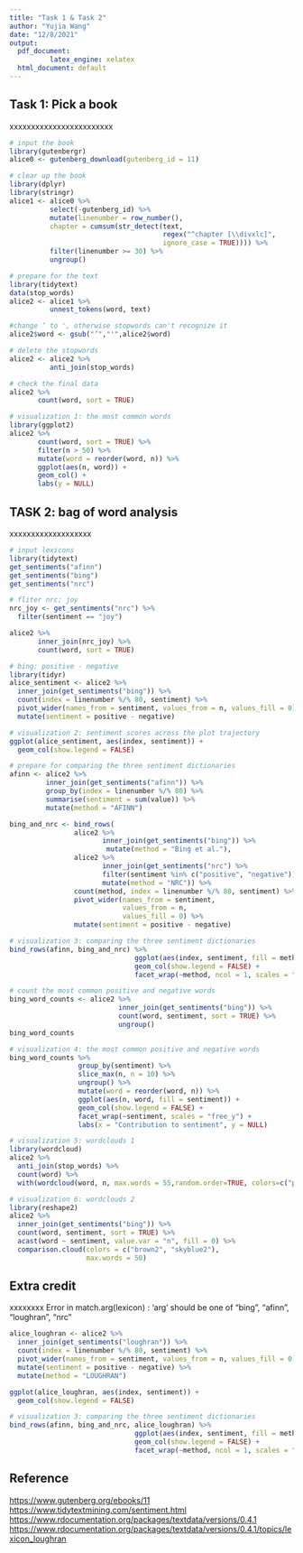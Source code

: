 ```yaml
---
title: "Task 1 & Task 2"
author: "Yujia Wang"
date: "12/8/2021"
output:
  pdf_document: 
          latex_engine: xelatex
  html_document: default
---
```



## Task 1: Pick a book
xxxxxxxxxxxxxxxxxxxxxxxx

```r
# input the book
library(gutenbergr)
alice0 <- gutenberg_download(gutenberg_id = 11)

# clear up the book
library(dplyr)
library(stringr)
alice1 <- alice0 %>%
          select(-gutenberg_id) %>%
          mutate(linenumber = row_number(),
          chapter = cumsum(str_detect(text, 
                                      regex("^chapter [\\divxlc]",
                                      ignore_case = TRUE)))) %>%
          filter(linenumber >= 30) %>%
          ungroup()

# prepare for the text
library(tidytext)
data(stop_words)
alice2 <- alice1 %>%
          unnest_tokens(word, text) 

#change ’ to ', otherwise stopwords can't recognize it
alice2$word <- gsub("’","'",alice2$word)

# delete the stopwords
alice2 <- alice2 %>%
          anti_join(stop_words)

# check the final data
alice2 %>%
       count(word, sort = TRUE)
```


```r
# visualization 1: the most common words
library(ggplot2)
alice2 %>%
       count(word, sort = TRUE) %>%
       filter(n > 50) %>%
       mutate(word = reorder(word, n)) %>%
       ggplot(aes(n, word)) +
       geom_col() +
       labs(y = NULL)
```


## TASK 2: bag of word analysis
xxxxxxxxxxxxxxxxxxx

```r
# input lexicons
library(tidytext)
get_sentiments("afinn")
get_sentiments("bing")
get_sentiments("nrc")

# fliter nrc: joy
nrc_joy <- get_sentiments("nrc") %>% 
  filter(sentiment == "joy")

alice2 %>%
       inner_join(nrc_joy) %>%
       count(word, sort = TRUE)

# bing: positive - negative
library(tidyr)
alice_sentiment <- alice2 %>%
  inner_join(get_sentiments("bing")) %>%
  count(index = linenumber %/% 80, sentiment) %>%
  pivot_wider(names_from = sentiment, values_from = n, values_fill = 0) %>% 
  mutate(sentiment = positive - negative)
```

```r
# visualization 2: sentiment scores across the plot trajectory
ggplot(alice_sentiment, aes(index, sentiment)) +
  geom_col(show.legend = FALSE)
```


```r
# prepare for comparing the three sentiment dictionaries
afinn <- alice2 %>% 
         inner_join(get_sentiments("afinn")) %>% 
         group_by(index = linenumber %/% 80) %>% 
         summarise(sentiment = sum(value)) %>% 
         mutate(method = "AFINN")

bing_and_nrc <- bind_rows(
                alice2 %>% 
                       inner_join(get_sentiments("bing")) %>%
                        mutate(method = "Bing et al."),
                alice2 %>% 
                       inner_join(get_sentiments("nrc") %>% 
                       filter(sentiment %in% c("positive", "negative"))) %>%
                       mutate(method = "NRC")) %>%
                count(method, index = linenumber %/% 80, sentiment) %>%
                pivot_wider(names_from = sentiment,
                            values_from = n,
                            values_fill = 0) %>% 
                mutate(sentiment = positive - negative)
```

```r
# visualization 3: comparing the three sentiment dictionaries
bind_rows(afinn, bing_and_nrc) %>%
                               ggplot(aes(index, sentiment, fill = method)) +
                               geom_col(show.legend = FALSE) +
                               facet_wrap(~method, ncol = 1, scales = "free_y")
```


```r
# count the most common positive and negative words
bing_word_counts <- alice2 %>%
                           inner_join(get_sentiments("bing")) %>%
                           count(word, sentiment, sort = TRUE) %>%
                           ungroup()
bing_word_counts
```

```r
# visualization 4: the most common positive and negative words
bing_word_counts %>%
                 group_by(sentiment) %>%
                 slice_max(n, n = 10) %>% 
                 ungroup() %>%
                 mutate(word = reorder(word, n)) %>%
                 ggplot(aes(n, word, fill = sentiment)) +
                 geom_col(show.legend = FALSE) +
                 facet_wrap(~sentiment, scales = "free_y") +
                 labs(x = "Contribution to sentiment", y = NULL)
```


```r
# visualization 5: wordclouds 1
library(wordcloud)
alice2 %>%
  anti_join(stop_words) %>%
  count(word) %>%
  with(wordcloud(word, n, max.words = 55,random.order=TRUE, colors=c("palegreen3","lightpink1")))
```

```r
# visualization 6: wordclouds 2
library(reshape2)
alice2 %>%
  inner_join(get_sentiments("bing")) %>%
  count(word, sentiment, sort = TRUE) %>%
  acast(word ~ sentiment, value.var = "n", fill = 0) %>%
  comparison.cloud(colors = c("brown2", "skyblue2"),
                   max.words = 50)
```


## Extra credit
xxxxxxxx
Error in match.arg(lexicon) : 'arg' should be one of “bing”, “afinn”, “loughran”, “nrc”

```r
alice_loughran <- alice2 %>%
  inner_join(get_sentiments("loughran")) %>%
  count(index = linenumber %/% 80, sentiment) %>%
  pivot_wider(names_from = sentiment, values_from = n, values_fill = 0) %>% 
  mutate(sentiment = positive - negative) %>%
  mutate(method = "LOUGHRAN")
```

```r
ggplot(alice_loughran, aes(index, sentiment)) +
  geom_col(show.legend = FALSE)
```


```r
# visualization 3: comparing the three sentiment dictionaries
bind_rows(afinn, bing_and_nrc, alice_loughran) %>%
                               ggplot(aes(index, sentiment, fill = method)) +
                               geom_col(show.legend = FALSE) +
                               facet_wrap(~method, ncol = 1, scales = "free_y")
```


## Reference 

[https://www.gutenberg.org/ebooks/11](https://www.gutenberg.org/ebooks/11)
[https://www.tidytextmining.com/sentiment.html](https://www.tidytextmining.com/sentiment.html)
[https://www.rdocumentation.org/packages/textdata/versions/0.4.1](https://emilhvitfeldt.github.io/textdata/reference/lexicon_loughran.html)
[https://www.rdocumentation.org/packages/textdata/versions/0.4.1/topics/lexicon_loughran](https://www.rdocumentation.org/packages/textdata/versions/0.4.1/topics/lexicon_loughran)


